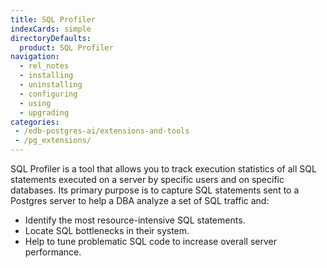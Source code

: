 ```yaml
---
title: SQL Profiler
indexCards: simple
directoryDefaults:
  product: SQL Profiler
navigation:
  - rel_notes
  - installing
  - uninstalling
  - configuring
  - using
  - upgrading
categories:
 - /edb-postgres-ai/extensions-and-tools
 - /pg_extensions/
---
```


SQL Profiler is a tool that allows you to track execution statistics of all SQL statements executed on a server by specific users and on specific databases. Its primary purpose is to capture SQL statements sent to a Postgres server to help a DBA analyze a set of SQL traffic and:

-  Identify the most resource-intensive SQL statements.
-  Locate SQL bottlenecks in their system.
-  Help to tune problematic SQL code to increase overall server performance.
